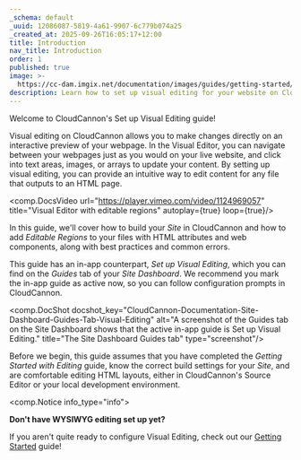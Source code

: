 ```yaml
---
_schema: default
_uuid: 12086087-5819-4a61-9907-6c779b074a25
_created_at: 2025-09-26T16:05:17+12:00
title: Introduction
nav_title: Introduction
order: 1
published: true
image: >-
  https://cc-dam.imgix.net/documentation/images/guides/getting-started/guide-thumbnails/CloudCannon-Getting-Started-Thumbnail-Universal.png
description: Learn how to set up visual editing for your website on CloudCannon.
---
```

Welcome to CloudCannon's Set up Visual Editing guide!

Visual editing on CloudCannon allows you to make changes directly on an interactive preview of your webpage. In the Visual Editor, you can navigate between your webpages just as you would on your live website, and click into text areas, images, or arrays to update your content. By setting up visual editing, you can provide an intuitive way to edit content for any file that outputs to an HTML page.

<comp.DocsVideo url="https://player.vimeo.com/video/1124969057" title="Visual Editor with editable regions" autoplay={true} loop={true}/>

In this guide, we'll cover how to build your *Site* in CloudCannon and how to add *Editable Regions* to your files with HTML attributes and web components, along with best practices and common errors.

This guide has an in-app counterpart, *Set up Visual Editing*, which you can find on the *Guides* tab of your *Site Dashboard*. We recommend you mark the in-app guide as active now, so you can follow configuration prompts in CloudCannon.

<comp.DocShot docshot_key="CloudCannon-Documentation-Site-Dashboard-Guides-Tab-Visual-Editing" alt="A screenshot of the Guides tab on the Site Dashboard shows that the active in-app guide is Set up Visual Editing." title="The Site Dashboard Guides tab" type="screenshot"/>

Before we begin, this guide assumes that you have completed the *Getting Started with Editing* guide, know the correct build settings for your *Site*, and are comfortable editing HTML layouts, either in CloudCannon's Source Editor or your local development environment.

<comp.Notice info_type="info">
  <p><strong>Don't have WYSIWYG editing set up yet?</strong></p><p>If you aren't quite ready to configure Visual Editing, check out our <a href="/documentation/guides/getting-started-with-editing/">Getting Started</a> guide!</p>
</comp.Notice>